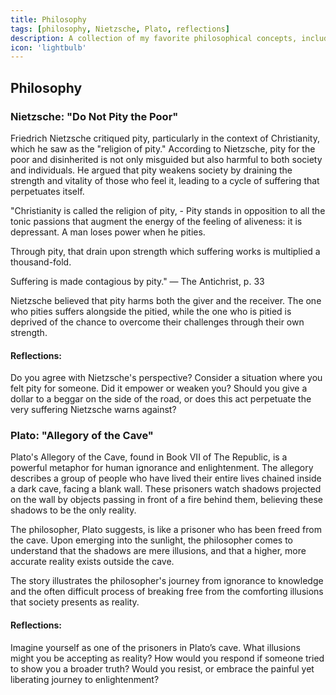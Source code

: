 ```yaml
---
title: Philosophy
tags: [philosophy, Nietzsche, Plato, reflections]
description: A collection of my favorite philosophical concepts, including reflections on Nietzsche's critique of pity and Plato's Allegory of the Cave.
icon: 'lightbulb'
---
```


## Philosophy

### Nietzsche: "Do Not Pity the Poor"

Friedrich Nietzsche critiqued pity, particularly in the context of Christianity, which he saw as the "religion of pity." According to Nietzsche, pity for the poor and disinherited is not only misguided but also harmful to both society and individuals. He argued that pity weakens society by draining the strength and vitality of those who feel it, leading to a cycle of suffering that perpetuates itself.

"Christianity is called the religion of pity, - Pity stands in opposition to all the tonic passions that augment the energy of the feeling of aliveness: it is depressant. A man loses power when he pities.

Through pity, that drain upon strength which suffering works is multiplied a thousand-fold.

Suffering is made contagious by pity."
— The Antichrist, p. 33

Nietzsche believed that pity harms both the giver and the receiver. The one who pities suffers alongside the pitied, while the one who is pitied is deprived of the chance to overcome their challenges through their own strength.

#### Reflections:
Do you agree with Nietzsche's perspective? Consider a situation where you felt pity for someone. Did it empower or weaken you? Should you give a dollar to a beggar on the side of the road, or does this act perpetuate the very suffering Nietzsche warns against?

### Plato: "Allegory of the Cave"
Plato's Allegory of the Cave, found in Book VII of The Republic, is a powerful metaphor for human ignorance and enlightenment. The allegory describes a group of people who have lived their entire lives chained inside a dark cave, facing a blank wall. These prisoners watch shadows projected on the wall by objects passing in front of a fire behind them, believing these shadows to be the only reality.

The philosopher, Plato suggests, is like a prisoner who has been freed from the cave. Upon emerging into the sunlight, the philosopher comes to understand that the shadows are mere illusions, and that a higher, more accurate reality exists outside the cave.

The story illustrates the philosopher's journey from ignorance to knowledge and the often difficult process of breaking free from the comforting illusions that society presents as reality.

#### Reflections:
Imagine yourself as one of the prisoners in Plato’s cave. What illusions might you be accepting as reality? How would you respond if someone tried to show you a broader truth? Would you resist, or embrace the painful yet liberating journey to enlightenment?

